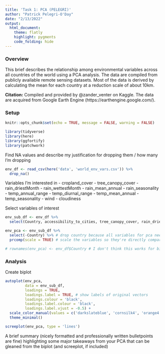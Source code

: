 ```yaml
---
title: 'Task 1: PCA (PELEGRI)'
author: "Patrick Pelegri-O'Day"
date: "2/13/2022"
output:
  html_document: 
    theme: flatly
    highlight: pygments
    code_folding: hide
---
```


### Overview
This brief describes the relationship among environmental variables across all countries of the world using a PCA analysis. The data are compiled from publicly available remote sensing datasets. Most of the data is derived by calculating the mean for each country at a reduction scale of about 10km.

**Citation:** Compiled and provided by @zander_venter on Kaggle. The data are acquired from Google Earth Engine (https://earthengine.google.com/).

### Setup
```r
knitr::opts_chunk$set(echo = TRUE, message = FALSE, warning = FALSE)

library(tidyverse)
library(here)
library(ggfortify)
library(patchwork)
```

Find NA values and describe my justification for dropping them / how many I'm dropping
```r

env_df <- read_csv(here('data', 'world_env_vars.csv')) %>% 
  drop_na()


```

Variables I'm interested in
- cropland_cover
- tree_canopy_cover
- rain_driestMonth
- rain_wettestMonth
- rain_mean_annual
- rain_seasonality
- temp_annual_range
- temp_diurnal_range
- temp_mean_annual
- temp_seasonality
- wind
- cloudiness

Select variables of interest
```r
env_sub_df <- env_df %>% 
  select(Country, accessibility_to_cities, tree_canopy_cover, rain_driestMonth,rain_wettestMonth, rain_mean_annual, rain_seasonailty, temp_annual_range, temp_diurnal_range, temp_mean_annual, temp_seasonality, wind, cloudiness)
```


```r
env_pca <- env_sub_df %>% 
  select(-Country) %>% # drop country because all variables for pca need to be numeric
  prcomp(scale = TRUE) # scale the variables so they're directly comparable

# rownames(env_pca) <- env_df$Country # I don't think this works for biplot

```

### Analysis

Create biplot
```r
autoplot(env_pca,
         data = env_sub_df,
         loadings = TRUE,
         loadings.label = TRUE, # show labels of original vectors
         loadings.colour = 'black',
         loadings.label.colour = 'black',
         loadings.label.vjust = -0.5) +
  scale_color_manual(values = c('darkslateblue', 'cornsilk4', 'orange4')) +
  theme_minimal()
```

```r
screeplot(env_pca, type = 'lines')
```




A brief summary (nicely formatted and professionally written bulletpoints are fine) highlighting some major takeaways from your PCA that can be gleaned from the biplot (and screeplot, if included) 
